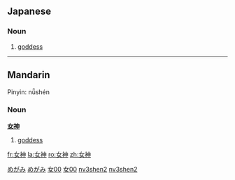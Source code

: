 ==Japanese==                                          
{{ja-kanjitab|女|神}}
===Noun===
{{ja-noun|k|hira=めがみ|rom=megami|hidx=めがみ}}

# [[goddess]]
[[Category:ja:God|めがみ]]
[[Category:ja:Religion|めがみ]]

----
==Mandarin==
Pinyin: nǚshén                                      
===Noun===
'''[[女]][[神]]'''

# [[goddess]]
[[Category:zh-tw:Religion|女00]]
[[Category:zh-tw:God|女00]]
[[Category:zh-cn:Religion|nv3shen2]]
[[Category:zh-cn:God|nv3shen2]]

[[fr:女神]]
[[la:女神]]
[[ro:女神]]
[[zh:女神]]